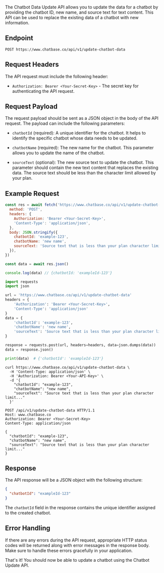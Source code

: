The Chatbot Data Update API allows you to update the data for a chatbot by providing the chatbot ID, new name, and source text for text content. This API can be used to replace the existing data of a chatbot with new information.

## Endpoint

```
POST https://www.chatbase.co/api/v1/update-chatbot-data
```

## Request Headers

The API request must include the following header:

- `Authorization: Bearer <Your-Secret-Key>` - The secret key for authenticating the API request.

## Request Payload

The request payload should be sent as a JSON object in the body of the API request. The payload can include the following parameters:

- `chatbotId` (required): A unique identifier for the chatbot. It helps to identify the specific chatbot whose data needs to be updated.

- `chatbotName` (required): The new name for the chatbot. This parameter allows you to update the name of the chatbot.

- `sourceText` (optional): The new source text to update the chatbot. This parameter should contain the new text content that replaces the existing data. The source text should be less than the character limit allowed by your plan.

## Example Request

```javascript
const res = await fetch('https://www.chatbase.co/api/v1/update-chatbot-data', {
  method: 'POST',
  headers: {
    Authorization: 'Bearer <Your-Secret-Key>',
    'Content-Type': 'application/json',
  },
  body: JSON.stringify({
    chatbotId: 'example-123',
    chatbotName: 'new name',
    sourceText: 'Source text that is less than your plan character limit...',
  }),
})

const data = await res.json()

console.log(data) // {chatbotId: 'exampleId-123'}
```

```python
import requests
import json

url = 'https://www.chatbase.co/api/v1/update-chatbot-data'
headers = {
    'Authorization': 'Bearer <Your-Secret-Key>',
    'Content-Type': 'application/json'
}
data = {
    'chatbotId': 'example-123',
    'chatbotName': 'new name',
    'sourceText': 'Source text that is less than your plan character limit...'
}

response = requests.post(url, headers=headers, data=json.dumps(data))
data = response.json()

print(data)  # {'chatbotId': 'exampleId-123'}
```

```shell
curl https://www.chatbase.co/api/v1/update-chatbot-data \
  -H 'Content-Type: application/json' \
  -H 'Authorization: Bearer <Your-API-Key>' \
  -d '{
    "chatbotId": "example-123",
    "chatbotName": "new name",
    "sourceText": "Source text that is less than your plan character limit..."
  }'
```

```http
POST /api/v1/update-chatbot-data HTTP/1.1
Host: www.chatbase.co
Authorization: Bearer <Your-Secret-Key>
Content-Type: application/json

{
  "chatbotId": "example-123",
  "chatbotName": "new name",
  "sourceText": "Source text that is less than your plan character limit..."
}
```

## Response

The API response will be a JSON object with the following structure:

```json
{
  "chatbotId": "exampleId-123"
}
```

The `chatbotId` field in the response contains the unique identifier assigned to the created chatbot.

## Error Handling

If there are any errors during the API request, appropriate HTTP status codes will be returned along with error messages in the response body. Make sure to handle these errors gracefully in your application.

That's it! You should now be able to update a chatbot using the Chatbot Update API.
